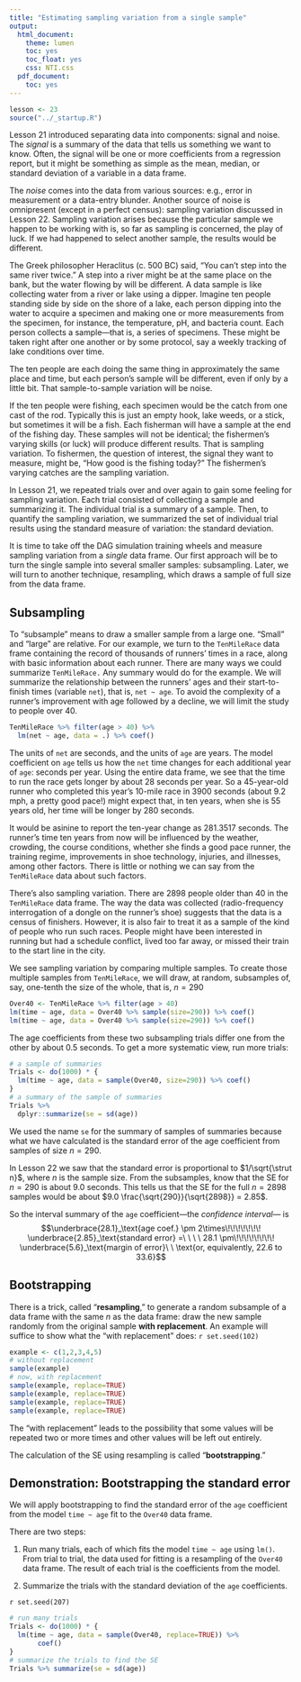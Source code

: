 ```yaml
---
title: "Estimating sampling variation from a single sample"
output:
  html_document:
    theme: lumen
    toc: yes
    toc_float: yes
    css: NTI.css
  pdf_document:
    toc: yes
---
```


```r
lesson <- 23
source("../_startup.R")
```

Lesson 21 introduced separating data into components: signal and noise. The *signal* is a summary of the data that tells us something we want to know. Often, the signal will be one or more coefficients from a regression report, but it might be something as simple as the mean, median, or standard deviation of a variable in a data frame.

The *noise* comes into the data from various sources: e.g., error in measurement or a data-entry blunder. Another source of noise is omnipresent (except in a perfect census): sampling variation discussed in Lesson 22. Sampling variation arises because the particular sample we happen to be working with is, so far as sampling is concerned, the play of luck. If we had happened to select another sample, the results would be different.

The Greek philosopher Heraclitus (c. 500 BC) said, "You can't step into the same river twice." A step into a river might be at the same place on the bank, but the water flowing by will be different. A data sample is like collecting water from a river or lake using a dipper. Imagine ten people standing side by side on the shore of a lake, each person dipping into the water to acquire a specimen and making one or more measurements from the specimen, for instance, the temperature, pH, and bacteria count. Each person collects a sample---that is, a series of specimens. These might be taken right after one another or by some protocol, say a weekly tracking of lake conditions over time.

The ten people are each doing the same thing in approximately the same place and time, but each person's sample will be different, even if only by a little bit. That sample-to-sample variation will be noise. 

If the ten people were fishing, each specimen would be the catch from one cast of the rod. Typically this is just an empty hook, lake weeds, or a stick, but sometimes it will be a fish. Each fisherman will have a sample at the end of the fishing day. These samples will not be identical; the fishermen's varying skills (or luck) will produce different results. That is sampling variation. To fishermen, the question of interest, the signal they want to measure, might be, "How good is the fishing today?" The fishermen's varying catches are the sampling variation. 

In Lesson 21, we repeated trials over and over again to gain some feeling for sampling variation. Each trial consisted of collecting a sample and summarizing it. The individual trial is a summary of a sample. Then, to quantify the sampling variation, we summarized the set of individual trial results using the standard measure of variation: the standard deviation. 

It is time to take off the DAG simulation training wheels and measure sampling variation from a *single* data frame. Our first approach will be to turn the single sample into several smaller samples: subsampling. Later, we will turn to another technique, resampling, which draws a sample of full size from the data frame.

## Subsampling {#sec-subsampling}

To "subsample" means to draw a smaller sample from a large one. "Small" and "large" are relative. For our example, we turn to the `TenMileRace` data frame containing the record of thousands of runners' times in a race, along with basic information about each runner. There are many ways we could summarize `TenMileRace.` Any summary would do for the example. We will summarize the relationship between the runners' ages and their start-to-finish times (variable `net`), that is, `net ~ age`. To avoid the complexity of a runner's improvement with age followed by a decline, we will limit the study to people over 40.

```r
TenMileRace %>% filter(age > 40) %>%
  lm(net ~ age, data = .) %>% coef()
```

The units of `net` are seconds, and the units of `age` are years. The model coefficient on `age` tells us how the `net` time changes for each additional year of `age`: seconds per year. Using the entire data frame, we see that the time to run the race gets longer by about 28 seconds per year. So a 45-year-old runner who completed this year's 10-mile race in 3900 seconds (about 9.2 mph, a pretty good pace!) might expect that, in ten years, when she is 55 years old, her time will be longer by 280 seconds.

It would be asinine to report the ten-year change as 281.3517 seconds. The runner's time ten years from now will be influenced by the weather, crowding, the course conditions, whether she finds a good pace runner, the training regime, improvements in shoe technology, injuries, and illnesses, among other factors. There is little or nothing we can say from the `TenMileRace` data about such factors.

There's also sampling variation. There are 2898 people older than 40 in the `TenMileRace` data frame. The way the data was collected (radio-frequency interrogation of a dongle on the runner's shoe) suggests that the data is a census of finishers. However, it is also fair to treat it as a sample of the kind of people who run such races. People might have been interested in running but had a schedule conflict, lived too far away, or missed their train to the start line in the city.

We see sampling variation by comparing multiple samples. To create those multiple samples from `TenMileRace`, we will draw, at random, subsamples of, say, one-tenth the size of the whole, that is, $n=290$

```r
Over40 <- TenMileRace %>% filter(age > 40)
lm(time ~ age, data = Over40 %>% sample(size=290)) %>% coef()
lm(time ~ age, data = Over40 %>% sample(size=290)) %>% coef()
```

The age coefficients from these two subsampling trials differ one from the other by about 0.5 seconds. To get a more systematic view, run more trials:

```r
# a sample of summaries
Trials <- do(1000) * {
  lm(time ~ age, data = sample(Over40, size=290)) %>% coef()
}
# a summary of the sample of summaries
Trials %>%
  dplyr::summarize(se = sd(age))
```

We used the name `se` for the summary of samples of summaries because what we have calculated is the standard error of the age coefficient from samples of size $n=290$. 

In Lesson 22 we saw that the standard error is proportional to $1/\sqrt{\strut n}$, where $n$ is the sample size. From the subsamples, know that the SE for $n=290$ is about 9.0 seconds. This tells us that the SE for the full $n=2898$ samples would be about $9.0 \frac{\sqrt{290}}{\sqrt{2898}} = 2.85$. 

So the interval summary of the `age` coefficient---the *confidence interval*--- is $$\underbrace{28.1}_\text{age coef.} \pm 2\times\!\!\!\!\!\!\! \underbrace{2.85}_\text{standard error} =\ \ \ \  28.1 \pm\!\!\!\!\!\!\!\! \underbrace{5.6}_\text{margin of error}\ \  \text{or, equivalently, 22.6 to 33.6}$$


## Bootstrapping

There is a trick, called "**resampling**," to generate a random subsample of a data frame with the same $n$ as the data frame: draw the new sample randomly from the original sample **with replacement**. An example will suffice to show what the "with replacement" does: `r set.seed(102)`

```r
example <- c(1,2,3,4,5)
# without replacement
sample(example)
# now, with replacement
sample(example, replace=TRUE)
sample(example, replace=TRUE)
sample(example, replace=TRUE)
sample(example, replace=TRUE)
```
The "with replacement" leads to the possibility that some values will be repeated two or more times and other values will be left out entirely.

The calculation of the SE using resampling is called "**bootstrapping**." 

::: {.callout-warning}
## Demonstration: Bootstrapping the standard error 

We will apply bootstrapping to find the standard error of the `age` coefficient from the model `time ~ age` fit to the `Over40` data frame.

There are two steps:

1. Run many trials, each of which fits the model `time ~ age` using `lm()`. From trial to trial, the data used for fitting is a resampling of the `Over40` data frame. The result of each trial is the coefficients from the model. 

2. Summarize the trials with the standard deviation of the `age` coefficients.

`r set.seed(207)`

```r
# run many trials
Trials <- do(1000) * {
  lm(time ~ age, data = sample(Over40, replace=TRUE)) %>% 
       coef()
}
# summarize the trials to find the SE
Trials %>% summarize(se = sd(age))
```

:::
